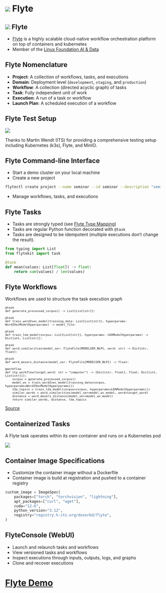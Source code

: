 # ![](images/favicon-flyte-docs.webp){.logo_h1_inline} Flyte
## ![](images/favicon-flyte-docs.webp){.logo_h2_inline} Flyte

- [Flyte](https://flyte.org/) is a highly scalable cloud-native workflow orchestration platform on top of containers and kubernetes
- Member of the [Linux Foundation AI & Data](https://lfaidata.foundation/projects/flyte/)


## Flyte Nomenclature

- **Project**: A collection of workflows, tasks, and executions
- **Domain**: Deployment level (`development`, `staging`, and `production`)
- **Workflow**: A collection (directed acyclic graph) of tasks
- **Task**: Fully independent unit of work
- **Execution**: A run of a task or workflow
- **Launch Plan**: A scheduled execution of a workflow


## Flyte Test Setup

![](images/flyte-test-setup.svg){fig-align="center"}

Thanks to Martin Wendt (ITS) for providing a comprehensive testing setup including Kubernetes (k3s), Flyte, and MinIO.


## Flyte Command-line Interface

- Start a demo cluster on your local machine
- Create a new project
```.bash
flytectl create project --name seminar --id seminar --description "seminar showcases"
```
- Manage workflows, tasks, and executions


## Flyte Tasks

- Tasks are strongly typed (see [Flyte Type Mapping](https://docs.flyte.org/en/latest/user_guide/data_types_and_io/index.html#data-types-and-io))
- Tasks are regular Python function decorated with `@task` 
- Tasks are designed to be idempotent (multiple executions don't change the result).

```python
from typing import List
from flytekit import task

@task
def mean(values: List[float]) -> float:
    return sum(values) / len(values)
```

## Flyte Workflows

Workflows are used to structure the task execution graph 

<!-- ```python
workflow_outputs = typing.NamedTuple(
    "WorkflowOutputs",
    simwords=Dict[str, float],
    distance=float,
    topics=Dict[int, List[str]],
)
``` -->

::: {style="font-size: 80%;"}
``` .python
@task
def generate_processed_corpus() -> List[List[str]]:

@task
def train_word2vec_model(training_data: List[List[str]], hyperparams: Word2VecModelHyperparams) -> model_file:

@task
def train_lda_model(corpus: List[List[str]], hyperparams: LDAModelHyperparams) -> Dict[int, List[str]]:

@task
def word_similarities(model_ser: FlyteFile[MODELSER_NLP], word: str) -> Dict[str, float]:

@task
def word_movers_distance(model_ser: FlyteFile[MODELSER_NLP]) -> float:

@workflow
def nlp_workflow(target_word: str = "computer") -> [Dict[str, float], float, Dict[int, List[str]]]:
    corpus = generate_processed_corpus()
    model_wv = train_word2vec_model(training_data=corpus, hyperparams=Word2VecModelHyperparams())
    lda_topics = train_lda_model(corpus=corpus, hyperparams=LDAModelHyperparams())
    similar_words = word_similarities(model_ser=model_wv.model, word=target_word)
    distance = word_movers_distance(model_ser=model_wv.model)
    return similar_words, distance, lda_topics
```
:::

::: aside
[Source](https://docs.flyte.org/en/latest/flytesnacks/examples/nlp_processing/word2vec_and_lda.html)
:::

## Containerized Tasks

A Flyte task operates within its own container and runs on a Kubernetes pod

![](images/union_tasks.png){fig-align="center"}


## Container Image Specifications

- Customize the container image without a Dockerfile
- Container image is build at registration and pushed to a container registry

```python
custom_image = ImageSpec(
    packages=["torch", "torchvision", "lightning"],
    apt_packages=["curl", "wget"],
    cuda="12.6",
    python_version="3.12",
    registry="registry.h-its.org/doserbd/flyte",
)
```


## FlyteConsole (WebUI)

- Launch and relaunch tasks and workflows
- View versioned tasks and workflows
- Inspect executions through inputs, outputs, logs, and graphs
- Clone and recover executions


# [Flyte Demo](https://github.com/BerndDoser/flyte-mnist)

<!-- - [PyTorch MNIST Classifier](https://docs.flyte.org/en/latest/flytesnacks/examples/mnist_classifier/pytorch_single_node_and_gpu.html) -->

